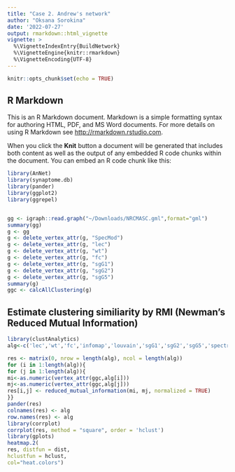 ```yaml
---
title: "Case 2. Andrew's network"
author: "Oksana Sorokina"
date: '2022-07-27'
output: rmarkdown::html_vignette
vignette: >
  %\VignetteIndexEntry{BuildNetwork}
  %\VignetteEngine{knitr::rmarkdown}
  %\VignetteEncoding{UTF-8}
---
```


```r
knitr::opts_chunk$set(echo = TRUE)
```

## R Markdown

This is an R Markdown document. Markdown is a simple formatting syntax for authoring HTML, PDF, and MS Word documents. For more details on using R Markdown see <http://rmarkdown.rstudio.com>.

When you click the **Knit** button a document will be generated that includes both content as well as the output of any embedded R code chunks within the document. You can embed an R code chunk like this:

```r
library(AnNet)
library(synaptome.db)
library(pander)
library(ggplot2)
library(ggrepel)


gg <- igraph::read.graph("~/Downloads/NRCMASC.gml",format="gml")
summary(gg)
g <- gg
g <- delete_vertex_attr(g, "SpecMod")
g <- delete_vertex_attr(g, "lec")
g <- delete_vertex_attr(g, "wt")
g <- delete_vertex_attr(g, "fc")
g <- delete_vertex_attr(g, "sgG1")
g <- delete_vertex_attr(g, "sgG2")
g <- delete_vertex_attr(g, "sgG5")
summary(g)
ggc <- calcAllClustering(g)
```

## Estimate clustering similiarity by RMI (Newman’s Reduced Mutual Information)
```r

library(clustAnalytics)
alg<-c('lec','wt','fc','infomap','louvain','sgG1','sgG2','sgG5','spectral')

res <- matrix(0, nrow = length(alg), ncol = length(alg))
for (i in 1:length(alg)){
for (j in 1:length(alg)){
mi<-as.numeric(vertex_attr(ggc,alg[i]))
mj<-as.numeric(vertex_attr(ggc,alg[j]))
res[i,j] <- reduced_mutual_information(mi, mj, normalized = TRUE)
}}
pander(res)
colnames(res) <- alg
row.names(res) <- alg
library(corrplot)
corrplot(res, method = "square", order = 'hclust')
library(gplots)
heatmap.2(
res, distfun = dist,
hclustfun = hclust,
col="heat.colors")
```

